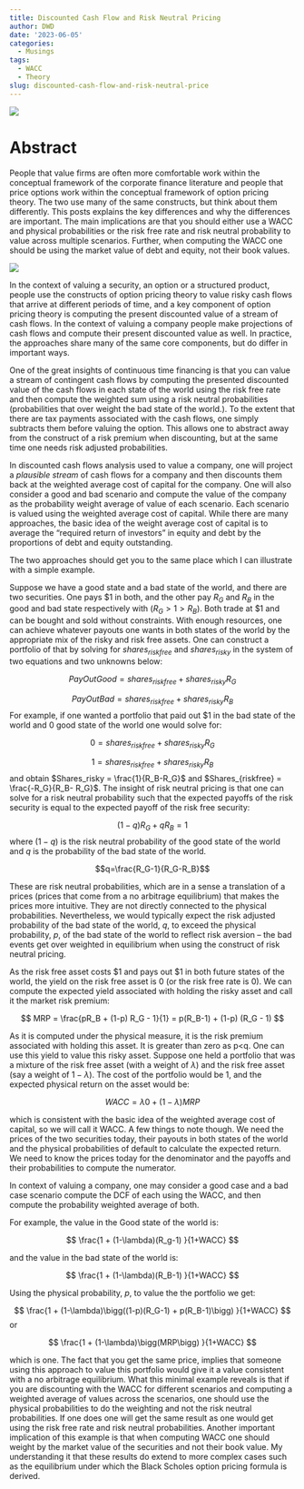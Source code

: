 ```yaml
---
title: Discounted Cash Flow and Risk Neutral Pricing
author: DWD
date: '2023-06-05'
categories:
  - Musings
tags:
  - WACC
  - Theory
slug: discounted-cash-flow-and-risk-neutral-price
---
```


![](images/pagebreak6.png)

# Abstract
People that value firms are often more comfortable work within the conceptual framework of the corporate finance literature and people that price options work within the conceptual framework of option pricing theory.  The two use many of the same constructs, but think about them differently.  This posts explains the key differences and why the differences are important.  The main implications are that you should either use a WACC and physical probabilities or the risk free rate and risk neutral probability to value across multiple scenarios. Further, when computing the WACC one should be using the market value of debt and equity, not their book values.

![](images/pagebreak6.png)

In the context of valuing a security, an option or a structured product, people use the constructs of option pricing theory to value risky cash flows that arrive at different periods of time, and a key component of option pricing theory is computing the present discounted value of a stream of cash flows.  In the context of valuing a company people make projections of cash flows and compute their present discounted value as well.  In practice, the approaches share many of the same core components, but do differ in important ways.

One of the great insights of continuous time financing is that you can value a stream of contingent cash flows by computing the presented discounted value of the cash flows in each state of the world using the risk free rate and then compute the weighted sum using a risk neutral probabilities (probabilities that over weight the bad state of the world.).  To the extent that there are tax payments associated with the cash flows, one simply subtracts them before valuing the option. This allows one to abstract away from the construct of a risk premium when discounting, but at the same time one needs risk adjusted probabilities.

In discounted cash flows analysis used to value a company, one will project a _plausible stream_ of cash flows for a company and then discounts them back at the weighted average cost of capital for the company.  One will also consider a good and bad scenario and compute the value of the company as the probability weight average of value of each scenario.  Each scenario is valued using the weighted average cost of capital.  While there are many approaches, the basic idea of the weight average cost of capital is to average the "required return of investors" in equity and debt by the proportions of debt and equity outstanding.

The two approaches should get you to the same place which I can illustrate with a simple example.

Suppose we have a good state and a bad state of the world, and there are two securities. One pays \$1 in both, and the other pay $R_G$ and $R_B$ in the good and bad state respectively with $(R_G > 1 > R_B)$.  Both trade at \$1 and can be bought and sold without constraints. With enough resources, one can achieve whatever payouts one wants in both states of the world by the appropriate mix of the risky and risk free assets.  One can construct a portfolio of that by solving for $shares_{riskfree}$ and $shares_{risky}$ in the system of two equations and two unknowns below:


$$ PayOutGood =  shares_{riskfree} + shares_{risky}R_G$$

$$ PayOutBad =  shares_{riskfree} + shares_{risky}R_B$$
For example, if one wanted a portfolio that paid out $1 in the bad state of the world and 0 good state of the world one would solve for:

$$ 0 =  shares_{riskfree} + shares_{risky}R_G$$

$$ 1 =  shares_{riskfree} + shares_{risky}R_B$$
and obtain $Shares_risky = \frac{1}{R_B-R_G}$ and $Shares_{riskfree} = \frac{-R_G}{R_B- R_G}$. 
The insight of risk neutral pricing is that one can solve for a risk neutral probability such that the expected payoffs of the risk security is equal to the expected payoff of the risk free security:

$$(1-q)R_G + qR_B = 1$$
where $(1-q)$ is the risk neutral probability of the good state of the world and $q$ is the probability of the bad state of the world.

$$q=\frac{R_G-1}{R_G-R_B}$$

These are risk neutral probabilities, which are in a sense a translation of a prices (prices that come from a no arbitrage equilibrium) that makes the prices more intuitive.  They are not directly connected to the physical probabilities.  Nevertheless, we would typically expect the risk adjusted probability of the bad state of the world, $q$, to exceed the physical probability, $p$, of the bad state of the world to reflect risk aversion -- the bad events get over weighted in equilibrium when using the construct of risk neutral pricing.

As the risk free asset costs \$1 and pays out \$1 in both future states of the world, the yield on the risk free asset is 0 (or the risk free rate is 0). We can compute the expected yield associated with holding the risky asset and call it the market risk premium:

$$ MRP = \frac{pR_B + (1-p) R_G - 1}{1} = p(R_B-1) + (1-p) (R_G - 1) $$  

As it is computed under the physical measure, it is the risk premium associated with holding this asset.  It is greater than zero as p<q. One can use this yield to value this risky asset.  Suppose one held a portfolio that was a mixture of the risk free asset (with a weight of $\lambda$) and the risk free asset (say a weight of $1-\lambda$). The cost of the portfolio would be 1, and the expected physical return on the asset would be:

$$ WACC = \lambda0 + (1-\lambda)MRP$$

which is consistent with the basic idea of the weighted average cost of capital, so we will call it WACC.  A few things to note though.  We need the prices of the two securities today, their payouts in both states of the world and the physical probabilities of default to calculate the expected return.  We need to know the prices today for the denominator and the payoffs and their probabilities to compute the numerator.  

In context of valuing a company, one may consider a good case and a bad case scenario compute the DCF of each using the WACC, and then compute the probability weighted average of both. 

For example, the value in the Good state of the world is:

$$ \frac{1 + (1-\lambda)(R_g-1) }{1+WACC}  $$

and the value in the bad state of the world is:

$$ \frac{1 + (1-\lambda)(R_B-1) }{1+WACC}  $$

Using the physical probability, $p$, to value the the portfolio we get:


$$ \frac{1 + (1-\lambda)\bigg((1-p)(R_G-1) + p(R_B-1)\bigg) }{1+WACC}  $$
or 

$$ \frac{1 + (1-\lambda)\bigg(MRP\bigg) }{1+WACC}  $$

which is one.  The fact that you get the same price, implies that someone using this approach to value this portfolio would give it a value consistent with a no arbitrage equilibrium.  What this minimal example reveals is that if you are discounting with the WACC for different scenarios and computing a weighted average of values across the scenarios, one should use the physical probabilities to do the weighting and not the risk neutral probabilities. If one does one will get the same result as one would get using the risk free rate and risk neutral probabilities.  Another important implication of this example is that when computing WACC one should weight by the market value of the securities and not their book value. My understanding it that these results do extend to more complex cases such as the equilibrium under which the Black Scholes option pricing formula is derived.


